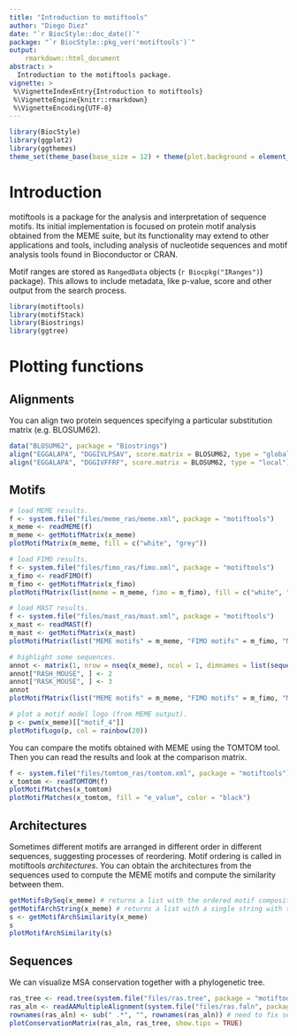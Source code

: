 ```yaml
---
title: "Introduction to motiftools"
author: "Diego Diez"
date: "`r BiocStyle::doc_date()`"
package: "`r BiocStyle::pkg_ver('motiftools')`"
output:
    rmarkdown::html_document
abstract: >
  Introduction to the motiftools package.
vignette: >
 %\VignetteIndexEntry{Introduction to motiftools}
 %\VignetteEngine{knitr::rmarkdown}
 %\VignetteEncoding{UTF-8}
---
```



```r
library(BiocStyle)
library(ggplot2)
library(ggthemes)
theme_set(theme_base(base_size = 12) + theme(plot.background = element_rect(color = NA)))
```

# Introduction

motiftools is a package for the analysis and interpretation of sequence motifs. Its initial implementation is focused on protein motif analysis obtained from the MEME suite, but its functionality may extend to other applications and tools, including analysis of nucleotide sequences and motif analysis tools found in Bioconductor or CRAN.

Motif ranges are stored as `RangedData` objects (`r Biocpkg("IRanges")`) package). This allows to include metadata, like p-value, score and other output from the search process.

```r
library(motiftools)
library(motifStack)
library(Biostrings)
library(ggtree)
```

# Plotting functions

## Alignments

You can align two protein sequences specifying a particular substitution matrix (e.g. BLOSUM62).

```r
data("BLOSUM62", package = "Biostrings")
align("EGGALAPA", "DGGIVLPSAV", score.matrix = BLOSUM62, type = "global")$alignment
align("EGGALAPA", "DGGIVFFRF", score.matrix = BLOSUM62, type = "local")$alignment
```

## Motifs

```r
# load MEME results.
f <- system.file("files/meme_ras/meme.xml", package = "motiftools")
x_meme <- readMEME(f)
m_meme <- getMotifMatrix(x_meme)
plotMotifMatrix(m_meme, fill = c("white", "grey"))

# load FIMO results.
f <- system.file("files/fimo_ras/fimo.xml", package = "motiftools")
x_fimo <- readFIMO(f)
m_fimo <- getMotifMatrix(x_fimo)
plotMotifMatrix(list(meme = m_meme, fimo = m_fimo), fill = c("white", "grey"), col = "black")

# load MAST results.
f <- system.file("files/mast_ras/mast.xml", package = "motiftools")
x_mast <- readMAST(f)
m_mast <- getMotifMatrix(x_mast)
plotMotifMatrix(list("MEME motifs" = m_meme, "FIMO motifs" = m_fimo, "MAST motifs" = m_mast), fill = c("white", "grey"), col = "black")

# highlight some sequences.
annot <- matrix(1, nrow = nseq(x_meme), ncol = 1, dimnames = list(sequenceNames(x_meme)))
annot["RASH_MOUSE", ] <- 2
annot["RASK_MOUSE", ] <- 3
annot
plotMotifMatrix(list("MEME motifs" = m_meme, "FIMO motifs" = m_fimo, "MAST motifs" = m_mast), fill = c("white", "grey"), col = "black", annot = list(annot), annot.fill = list(c("white", "red", "blue")), show.tips = TRUE)

# plot a motif model logo (from MEME output).
p <- pwm(x_meme)[["motif_4"]]
plotMotifLogo(p, col = rainbow(20))
```

You can compare the motifs obtained with MEME using the TOMTOM tool. Then you can read the results and look at the comparison matrix.

```r
f <- system.file("files/tomtom_ras/tomtom.xml", package = "motiftools")
x_tomtom <- readTOMTOM(f)
plotMotifMatches(x_tomtom)
plotMotifMatches(x_tomtom, fill = "e_value", color = "black")
```

## Architectures

Sometimes different motifs are arranged in different order in different sequences, suggesting processes of reordering. Motif ordering is called in motiftools *architectures*. You can obtain the architectures from the sequences used to compute the MEME motifs and compute the similarity between them.

```r
getMotifsBySeq(x_meme) # returns a list with the ordered motif composition as a character vector.
getMotifArchString(x_meme) # returns a list with a single string with the architecture encoded.
s <- getMotifArchSimilarity(x_meme)
s
plotMotifArchSimilarity(s)
```



## Sequences

We can visualize MSA conservation together with a phylogenetic tree.

```r
ras_tree <- read.tree(system.file("files/ras.tree", package = "motiftools"))
ras_aln <- readAAMultipleAlignment(system.file("files/ras.faln", package = "motiftools"))
rownames(ras_aln) <- sub(" .*", "", rownames(ras_aln)) # need to fix sequence names.
plotConservationMatrix(ras_aln, ras_tree, show.tips = TRUE)
```

